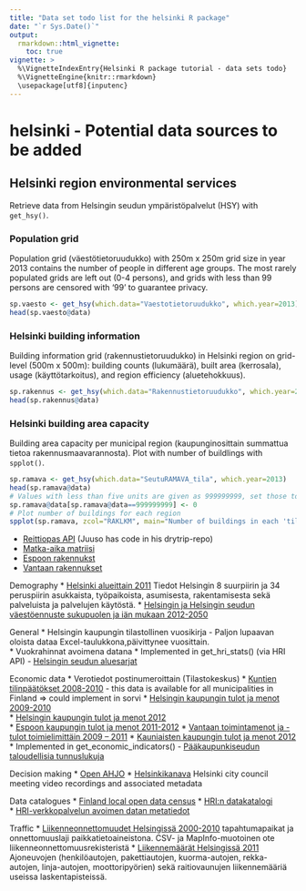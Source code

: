 ```yaml
---
title: "Data set todo list for the helsinki R package"
date: "`r Sys.Date()`"
output: 
  rmarkdown::html_vignette:
    toc: true
vignette: >
  %\VignetteIndexEntry{Helsinki R package tutorial - data sets todo}
  %\VignetteEngine{knitr::rmarkdown}
  \usepackage[utf8]{inputenc}
---
```



helsinki - Potential data sources to be added
==========


## <a name="hsy"></a> Helsinki region environmental services

Retrieve data from Helsingin seudun ympäristöpalvelut (HSY) with `get_hsy()`.

### Population grid 

Population grid (väestötietoruudukko) with 250m x 250m grid size in year 2013 contains the number of people in different age groups. The most rarely populated grids are left out (0-4 persons), and grids with less than 99 persons are censored with '99' to guarantee privacy.

```r
sp.vaesto <- get_hsy(which.data="Vaestotietoruudukko", which.year=2013)
head(sp.vaesto@data)
```


### Helsinki building information

Building information grid (rakennustietoruudukko) in Helsinki region on grid-level (500m x 500m): building counts (lukumäärä), built area (kerrosala), usage (käyttötarkoitus), and region efficiency (aluetehokkuus). 

```r
sp.rakennus <- get_hsy(which.data="Rakennustietoruudukko", which.year=2013)  
head(sp.rakennus@data)
```

### Helsinki building area capacity

Building area capacity per municipal region (kaupunginosittain summattua tietoa rakennusmaavarannosta). Plot with number of buildlings with `spplot()`.

```r
sp.ramava <- get_hsy(which.data="SeutuRAMAVA_tila", which.year=2013)  
head(sp.ramava@data)
# Values with less than five units are given as 999999999, set those to zero
sp.ramava@data[sp.ramava@data==999999999] <- 0
# Plot number of buildings for each region
spplot(sp.ramava, zcol="RAKLKM", main="Number of buildings in each 'tilastoalue'", col.regions=colorRampPalette(c('blue', 'gray80', 'red'))(100))
```



* [Reittiopas API](http://developer.reittiopas.fi/pages/en/home.php) (Juuso has code in his drytrip-repo)
* [Matka-aika matriisi](http://blogs.helsinki.fi/saavutettavuus/data/metropaccess-matka-aikamatriisi/)
* [Espoon rakennukst](http://www.hri.fi/fi/data/espoon-rakennukset/)
* [Vantaan rakennukset](http://www.hri.fi/fi/data/vantaan-rakennukset/)

Demography
* [Helsinki alueittain 2011](http://www.hri.fi/fi/data/helsinki-alueittain-2011-taulukot/) Tiedot Helsingin 8 suurpiirin ja 34 peruspiirin asukkaista, työpaikoista, asumisesta, rakentamisesta sekä palveluista ja palvelujen käytöstä.
* [Helsingin ja Helsingin seudun väestöennuste sukupuolen ja iän mukaan 2012-2050](http://www.hri.fi/fi/data/helsingin-ja-helsingin-seudun-vaestoennuste-sukupuolen-ja-ian-mukaan-2012-2050/)

General 
* Helsingin kaupungin tilastollinen vuosikirja - Paljon lupaavan oloista dataa Excel-taulukkona,päivittynee vuosittain.  
* Vuokrahinnat avoimena datana<!--(http://valtioneuvosto.fi/tiedotteet?oid=357198)-->
* Implemented in get_hri_stats() (via HRI API) - [Helsingin seudun aluesarjat](http://www.aluesarjat.fi/)

Economic data
* Verotiedot postinumeroittain (Tilastokeskus)
* [Kuntien tilinpäätökset 2008-2010](http://www.hri.fi/fi/data/kuntien-tilinpaatokset-2008-2010/) - this data is available for all municipalities in Finland => could implement in sorvi
* [Helsingin kaupungin tulot ja menot 2009-2010](http://www.hri.fi/fi/data/helsingin-kaupunki-tulot-ja-menot-2009-ja-2010/)  
* [Helsingin kaupungin tulot ja menot 2012]( http://www.hri.fi/fi/data/helsingin-kaupungin-tulot-ja-menot/)  
* [Espoon kaupungin tulot ja menot 2011-2012](http://www.hri.fi/fi/data/espoon-kaupungin-tulot-ja-menot/)
* [Vantaan toimintamenot ja -tulot toimielimittäin 2009 – 2011](http://www.hri.fi/fi/data/vantaan-toimintamenot-ja-tulot-toimielimittain-2009-2011/) 
* [Kauniaisten kaupungin tulot ja menot 2012](http://www.hri.fi/fi/data/kauniaisten-kaupungin-tulot-ja-menot/)
* Implemented in get_economic_indicators() - [Pääkaupunkiseudun taloudellisia tunnuslukuja](http://www.hri.fi/fi/data/paakaupunkiseudun-kuntien-taloudellisia-tunnuslukuja/)  

Decision making
* [Open AHJO](http://dev.hel.fi/apis/openahjo)
* [Helsinkikanava](http://open.helsinkikanava.fi/) Helsinki city council meeting video recordings and associated metadata

Data catalogues
* [Finland local open data census](http://fi-city.census.okfn.org/)
* [HRI:n datakatalogi](http://www.hri.fi/fi/data-haku/)  
* [HRI-verkkopalvelun avoimen datan metatiedot](http://www.hri.fi/fi/data/hri-verkkopalvelun-avoimen-datan-metatiedot)

Traffic
* [Liikenneonnettomuudet Helsingissä 2000-2010](http://www.hri.fi/fi/data/liikenneonnettomuudet-helsingissa-2000-2010) tapahtumapaikat ja onnettomuuslaji paikkatietoaineistona. CSV- ja MapInfo-muotoinen ote liikenneonnettomuusrekisteristä
* [Liikennemäärät Helsingissä 2011](http://www.hri.fi/fi/data/liikennemaarat-helsingissa-2011) Ajoneuvojen (henkilöautojen, pakettiautojen, kuorma-autojen, rekka-autojen, linja-autojen, moottoripyörien) sekä raitiovaunujen liikennemääriä useissa laskentapisteissä.

